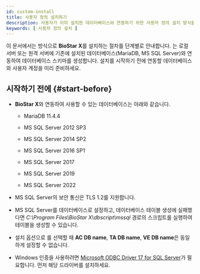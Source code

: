 ```yaml
---
id: custom-install
title: 사용자 정의 설치하기
description: 사용자가 이미 설치한 데이터베이스와 연동하기 위한 사용자 정의 설치 방식을 안내합니다.
keywords: [ 사용자 정의 설치 ]
---
```


이 문서에서는 <Cmd code='biostar2.install.customInstall' className='bold'/> 방식으로 **BioStar X**를 설치하는 절차를 단계별로 안내합니다. <Cmd code='biostar2.install.customInstall' className='bold'/>는 로컬 서버 또는 원격 서버에 기존에 설치된 데이터베이스(MariaDB, MS SQL Server)와 연동하여 데이터베이스 스키마를 생성합니다. 설치를 시작하기 전에 연동할 데이터베이스와 사용자 계정을 미리 준비하세요.

## 시작하기 전에 {#start-before}

* **BioStar X**와 연동하여 사용할 수 있는 데이터베이스는 아래와 같습니다.

  * MariaDB 11.4.4

  * MS SQL Server 2012 SP3

  * MS SQL Server 2014 SP2

  * MS SQL Server 2016 SP1

  * MS SQL Server 2017

  * MS SQL Server 2019

  * MS SQL Server 2022

* MS SQL Server의 보안 통신은 TLS 1.2를 지원합니다.

* MS SQL Server를 데이터베이스로 설정하고, 데이터베이스 테이블 생성에 실패했다면 *C:\Program Files\BioStar X\dbscript\mssql* 경로의 스크립트를 실행하여 테이블을 생성할 수 있습니다.

* 설치 옵션으로 <Cmd code='biostar2.install.customInstall' className='bold'/>를 선택할 때 **AC DB name**, **TA DB name**, **VE DB name**은 동일하게 설정할 수 없습니다.

* Windows 인증을 사용하려면 [Microsoft ODBC Driver 17 for SQL Server](https://learn.microsoft.com/ko-kr/sql/connect/odbc/download-odbc-driver-for-sql-server?view=sql-server-ver16#version-17)가 필요합니다.
먼저 해당 드라이버를 설치하세요.


<InstallStep />


<InstallNotes />